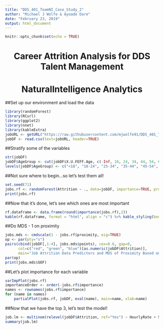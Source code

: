 ```yaml
---
title: "DDS_401_TeamNI_Case_Study_2"
author: "Michael J Wolfe & Ayoade Dare"
date: "February 23, 2019"
output: html_document
---
```


```r
knitr::opts_chunk$set(echo = TRUE)
```
<center> <h1>Career Attrition Analysis for DDS Talent Management</h1> </center>
<center> <h1>NaturalIntelligence Analytics</h1> </center>

##Set up our environment and load the data
```r
library(randomForest)
library(RCurl)
library(ggplot2)
library(nnet)
library(kableExtra)
jobURL <- getURL("https://raw.githubusercontent.com/mjwolfe91/DDS_401_TeamNI_Case_Study2/master/Data/CaseStudy2-data.csv")
jobDF <- read.csv(text=jobURL, header=TRUE)
```
##Stratify some of the variables
```r
str(jobDF)
jobDF$AgeGroup <- cut(jobDF$X.U.FEFF.Age, c(-Inf, 18, 24, 34, 44, 54, 64, Inf))
levels(jobDF$AgeGroup) <- c("<18", "18-24", "25-34", "35-44", "45-54", "55-64", "65+")
```
##Not sure where to begin...so let's test them all!
```r
set.seed(71)
jobs.rf <- randomForest(Attrition ~ ., data=jobDF, importance=TRUE, proximity=TRUE)
print(jobs.rf)
```
##Now that it's done, let's see which ones are most important
```r
rf.dataframe <- data.frame(round(importance(jobs.rf),2))
kable(rf.dataframe, format = "html", align = "c") %>% kable_styling(bootstrap_options = c("striped", "hover"))
```
##Do MDS - 1 on proximity
```r
jobs.mds <- cmdscale(1 - jobs.rf$proximity, eig=TRUE)
op <- par(pty="s")
pairs(cbind(jobDF[,1:4], jobs.mds$points), cex=0.6, gap=0,
      col=c("red", "green", "blue")[as.numeric(jobDF$Attrition)],
      main="Job Attrition Data Predictors and MDS of Proximity Based on RandomForest")
par(op)
print(jobs.mds$GOF)
```
##Let's plot importance for each variable
```r
varImpPlot(jobs.rf)
importanceOrder <- order(-jobs.rf$importance)
names <- rownames(jobs.rf$importance)
for (name in names)
    partialPlot(jobs.rf, jobDF, eval(name), main=name, xlab=name)
```
##Now that we have the top 3, let's test the model!
```r
job.lm <- multinom(relevel(jobDF$Attrition, ref="Yes") ~ HourlyRate + StockOptionLevel + JobRole, data=jobDF)
summary(job.lm)
```